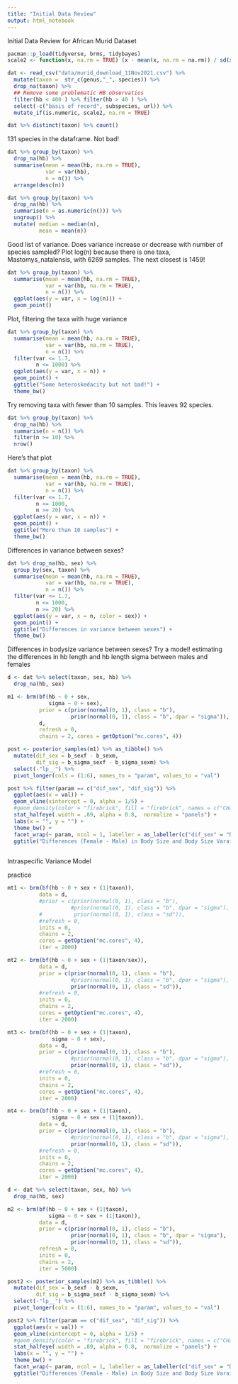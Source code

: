 ```yaml
---
title: "Initial Data Review"
output: html_notebook
---
```


Initial Data Review for African Murid Dataset

```r
pacman::p_load(tidyverse, brms, tidybayes)
scale2 <- function(x, na.rm = TRUE) (x - mean(x, na.rm = na.rm)) / sd(x, na.rm)
```

```r
dat <- read_csv("data/murid_download_11Nov2021.csv") %>% 
  mutate(taxon =  str_c(genus,"_", species)) %>% 
  drop_na(taxon) %>% 
  ## Remove some problematic HB observatios
  filter(hb < 400 ) %>% filter(hb > 40 ) %>% 
  select(-c("basis of record", subspecies, url)) %>% 
  mutate_if(is.numeric, scale2, na.rm = TRUE)

dat %>% distinct(taxon) %>% count()
```
131 species in the dataframe. Not bad!

```r
dat %>% group_by(taxon) %>% 
  drop_na(hb) %>%
  summarise(mean = mean(hb, na.rm = TRUE),
            var = var(hb),
            n = n()) %>% 
  arrange(desc(n))

dat %>% group_by(taxon) %>% 
  drop_na(hb) %>%
  summarise(n = as.numeric(n())) %>% 
  ungroup() %>% 
  mutate( median = median(n),
          mean = mean(n))
```
Good list of variance. Does variance increase or decrease with number of species sampled?
Plot log(n) because there is one taxa, Mastomys_natalensis, with 6269 samples. The next closest is 1459!
```r
dat %>% group_by(taxon) %>% 
  summarise(mean = mean(hb, na.rm = TRUE),
            var = var(hb, na.rm = TRUE),
            n = n()) %>%
  ggplot(aes(y = var, x = log(n))) +
  geom_point()
```
Plot, filtering the taxa with huge variance

```r
dat %>% group_by(taxon) %>% 
  summarise(mean = mean(hb, na.rm = TRUE),
            var = var(hb, na.rm = TRUE),
            n = n()) %>%
  filter(var <= 1.7,
         n <= 1000) %>% 
  ggplot(aes(y = var, x = n)) +
  geom_point() +
  ggtitle("Some heteroskedacity but not bad!") +
  theme_bw()
```
Try removing taxa with fewer than 10 samples. This leaves 92 species. 
```r
dat %>% group_by(taxon) %>% 
  drop_na(hb) %>%
  summarise(n = n()) %>% 
  filter(n >= 10) %>% 
  nrow()
```
Here's that plot
```r
dat %>% group_by(taxon) %>% 
  summarise(mean = mean(hb, na.rm = TRUE),
            var = var(hb, na.rm = TRUE),
            n = n()) %>%
  filter(var <= 1.7,
         n <= 1000,
         n >= 20) %>% 
  ggplot(aes(y = var, x = n)) +
  geom_point() +
  ggtitle("More than 10 samples") +
  theme_bw()
```

Differences in variance between sexes?
```r
dat %>% drop_na(hb, sex) %>% 
  group_by(sex, taxon) %>% 
  summarise(mean = mean(hb, na.rm = TRUE),
            var = var(hb, na.rm = TRUE),
            n = n()) %>% 
  filter(var <= 1.7,
         n <= 1000,
         n >= 20) %>% 
  ggplot(aes(y = var, x = n, color = sex)) +
  geom_point() +
  ggtitle("Differences in variance between sexes") +
  theme_bw()
```

Differences in bodysize variance between sexes? Try a model!
estimating the differences in hb length and hb length sigma between males and females
```r
d <- dat %>% select(taxon, sex, hb) %>% 
  drop_na(hb, sex)

m1 <- brm(bf(hb ~ 0 + sex,
             sigma ~ 0 + sex),
          prior = c(prior(normal(0, 1), class = "b"),
                    prior(normal(0, 1), class = "b", dpar = "sigma")),
          d,
          refresh = 0,
          chains = 2, cores = getOption("mc.cores", 4))

post <- posterior_samples(m1) %>% as_tibble() %>% 
  mutate(dif_sex = b_sexf - b_sexm,
         dif_sig = b_sigma_sexf - b_sigma_sexm) %>% 
  select(-"lp__") %>%
  pivot_longer(cols = (1:6), names_to = "param", values_to = "val")

post %>% filter(param == c("dif_sex", "dif_sig")) %>% 
  ggplot(aes(x = val)) +
  geom_vline(xintercept = 0, alpha = 1/5) +
  #geom_density(color = "firebrick", fill = "firebrick", names = c("CHanging", "names?")) +
  stat_halfeye(.width = .89, alpha = 0.8,  normalize = "panels") +
  labs(x = "", y = "") +
  theme_bw() +
  facet_wrap(~ param, ncol = 1, labeller = as_labeller(c("dif_sex" = "Differences in Head-Body Length (F - M)", "dif_sig" = "Differences in Head-Body Length Variance"))) +
  ggtitle("Differences (Female - Male) in Body Size and Body Size Varaince (F - M")
  
```


Intraspecific Variance Model

practice
```r
mt1 <- brm(bf(hb ~ 0 + sex + (1|taxon)),
          data = d,
          #prior = c(prior(normal(0, 1), class = "b"),
                    #prior(normal(0, 1), class = "b", dpar = "sigma"),
          #          prior(normal(0, 1), class = "sd")),
          #refresh = 0,
          inits = 0,
          chains = 2,
          cores = getOption("mc.cores", 4),
          iter = 2000)

mt2 <- brm(bf(hb ~ 0 + sex + (1|taxon/sex)),
          data = d,
          prior = c(prior(normal(0, 1), class = "b"),
                    #prior(normal(0, 1), class = "b", dpar = "sigma"),
                    prior(normal(0, 1), class = "sd")),
          #refresh = 0,
          inits = 0,
          chains = 2,
          cores = getOption("mc.cores", 4),
          iter = 2000)

mt3 <- brm(bf(hb ~ 0 + sex + (1|taxon),
              sigma ~ 0 + sex),
          data = d,
          prior = c(prior(normal(0, 1), class = "b"),
                    #prior(normal(0, 1), class = "b", dpar = "sigma"),
                    prior(normal(0, 1), class = "sd")),
          #refresh = 0,
          inits = 0,
          chains = 2,
          cores = getOption("mc.cores", 4),
          iter = 2000)

mt4 <- brm(bf(hb ~ 0 + sex + (1|taxon),
              sigma ~ 0 + sex + (1|taxon)),
          data = d,
          prior = c(prior(normal(0, 1), class = "b"),
                    #prior(normal(0, 1), class = "b", dpar = "sigma"),
                    prior(normal(0, 1), class = "sd")),
          #refresh = 0,
          inits = 0,
          chains = 2,
          cores = getOption("mc.cores", 4),
          iter = 2000)
```

```r
d <- dat %>% select(taxon, sex, hb) %>% 
  drop_na(hb, sex)

m2 <- brm(bf(hb ~ 0 + sex + (1|taxon),
             sigma ~ 0 + sex + (1|taxon)),
          data = d,
          prior = c(prior(normal(0, 1), class = "b"),
                    prior(normal(0, 1), class = "b", dpar = "sigma"),
                    prior(normal(0, 1), class = "sd")),
          refresh = 0,
          inits = 0,
          chains = 2,
          iter = 5000)

post2 <- posterior_samples(m2) %>% as_tibble() %>% 
  mutate(dif_sex = b_sexf - b_sexm,
         dif_sig = b_sigma_sexf - b_sigma_sexm) %>% 
  select(-"lp__") %>%
  pivot_longer(cols = (1:6), names_to = "param", values_to = "val")

post2 %>% filter(param == c("dif_sex", "dif_sig")) %>% 
  ggplot(aes(x = val)) +
  geom_vline(xintercept = 0, alpha = 1/5) +
  #geom_density(color = "firebrick", fill = "firebrick", names = c("CHanging", "names?")) +
  stat_halfeye(.width = .89, alpha = 0.8,  normalize = "panels") +
  labs(x = "", y = "") +
  theme_bw() +
  facet_wrap(~ param, ncol = 1, labeller = as_labeller(c("dif_sex" = "Differences in Head-Body Length (F - M", "dif_sig" = "Differences in Head-Body Length Variance"))) +
  ggtitle("Differences (Female - Male) in Body Size and Body Size Varaince (F - M")
```

